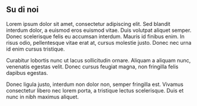 ## Su di noi

Lorem ipsum dolor sit amet, consectetur adipiscing elit. Sed blandit interdum dolor, a euismod eros euismod vitae. Duis volutpat aliquet semper.
Donec scelerisque felis eu accumsan interdum. Mauris id finibus enim. In risus odio, pellentesque vitae erat at, cursus molestie justo. Donec nec urna id enim cursus tristique.

Curabitur lobortis nunc ut lacus sollicitudin ornare. Aliquam a aliquam nunc, venenatis egestas velit. Donec cursus feugiat magna, non fringilla felis dapibus egestas.

Donec ligula justo, interdum non dolor non, semper fringilla est. Vivamus consectetur libero nec lorem porta, a tristique lectus scelerisque. Duis et nunc in nibh maximus aliquet.
